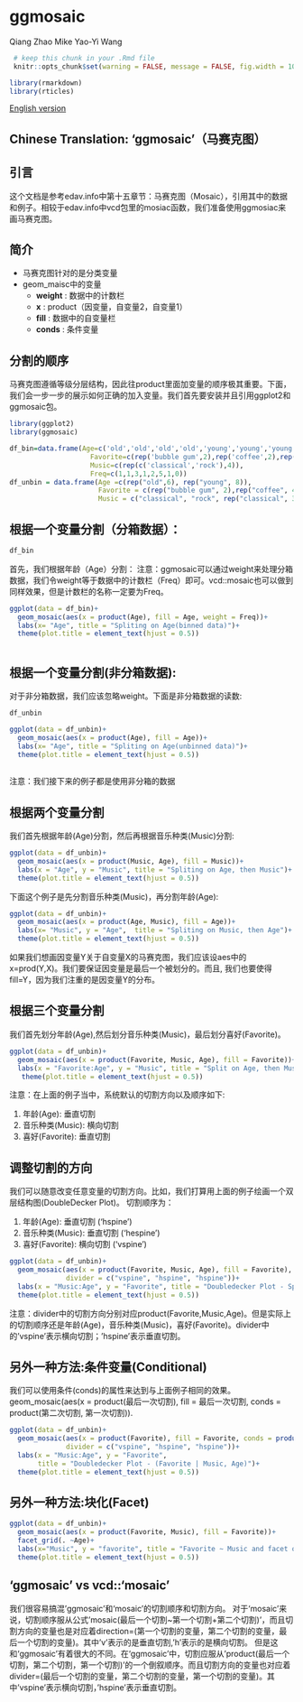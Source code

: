 # ggmosaic {#ggmosaic_chinese}

Qiang Zhao Mike Yao-Yi Wang

```r
 # keep this chunk in your .Rmd file
 knitr::opts_chunk$set(warning = FALSE, message = FALSE, fig.width = 10)

library(rmarkdown)
library(rticles)
```

[English version](ggmosaic.html)


## Chinese Translation: ‘ggmosaic’（马赛克图）

## 引言

这个文档是参考edav.info中第十五章节：马赛克图（Mosaic），引用其中的数据和例子。相较于edav.info中vcd包里的mosiac函数，我们准备使用ggmosiac来画马赛克图。


## 简介
* 马赛克图针对的是分类变量
* geom_maisc中的变量
  + **weight** : 数据中的计数栏
  + **x** : product（因变量，自变量2，自变量1）
  + **fill** : 数据中的自变量栏
  + **conds** : 条件变量

## 分割的顺序
马赛克图遵循等级分层结构，因此往product里面加变量的顺序极其重要。下面，我们会一步一步的展示如何正确的加入变量。我们首先要安装并且引用ggplot2和ggmosaic包。
```r
library(ggplot2)
library(ggmosaic)

df_bin=data.frame(Age=c('old','old','old','old','young','young','young','young'),
                    Favorite=c(rep('bubble gum',2),rep('coffee',2),rep('bubble gum',2),rep('coffee',2)),
                    Music=c(rep(c('classical','rock'),4)),
                    Freq=c(1,1,3,1,2,5,1,0))
df_unbin = data.frame(Age =c(rep("old",6), rep("young", 8)), 
                      Favorite = c(rep("bubble gum", 2),rep("coffee", 4), rep("bubble gum", 7), "coffee"),
                      Music = c("classical", "rock", rep("classical", 3), "rock", rep("classical", 2), rep("rock", 5), "classical"))
```


## 根据一个变量分割（分箱数据）：
```r
df_bin
```
首先，我们根据年龄（Age）分割：
注意：ggmosaic可以通过weight来处理分箱数据，我们令weight等于数据中的计数栏（Freq）即可。vcd::mosaic也可以做到同样效果，但是计数栏的名称一定要为Freq。
```r

ggplot(data = df_bin)+
  geom_mosaic(aes(x = product(Age), fill = Age, weight = Freq))+
  labs(x= "Age", title = "Spliting on Age(binned data)")+
  theme(plot.title = element_text(hjust = 0.5))
  
```

## 根据一个变量分割(非分箱数据):
对于非分箱数据，我们应该忽略weight。下面是非分箱数据的读数:
```r
df_unbin
```

```r
ggplot(data = df_unbin)+
  geom_mosaic(aes(x = product(Age), fill = Age))+
  labs(x= "Age", title = "Spliting on Age(unbinned data)")+
  theme(plot.title = element_text(hjust = 0.5))
  
```
注意：我们接下来的例子都是使用非分箱的数据

## 根据两个变量分割
我们首先根据年龄(Age)分割，然后再根据音乐种类(Music)分割:
```r
ggplot(data = df_unbin)+ 
  geom_mosaic(aes(x = product(Music, Age), fill = Music))+
  labs(x = "Age", y = "Music", title = "Spliting on Age, then Music")+
  theme(plot.title = element_text(hjust = 0.5))
```
下面这个例子是先分割音乐种类(Music)，再分割年龄(Age):

```r
ggplot(data = df_unbin)+
  geom_mosaic(aes(x = product(Age, Music), fill = Age))+
  labs(x= "Music", y = "Age",  title = "Spliting on Music, then Age")+
  theme(plot.title = element_text(hjust = 0.5))
```

如果我们想画因变量Y关于自变量X的马赛克图，我们应该设aes中的x=prod(Y,X)。我们要保证因变量是最后一个被划分的。而且, 我们也要使得fill=Y，因为我们注重的是因变量Y的分布。

## 根据三个变量分割
我们首先划分年龄(Age),然后划分音乐种类(Music)，最后划分喜好(Favorite)。
```r
ggplot(data = df_unbin)+
  geom_mosaic(aes(x = product(Favorite, Music, Age), fill = Favorite))+
  labs(x = "Favorite:Age", y = "Music", title = "Split on Age, then Music, then Favorite")+
   theme(plot.title = element_text(hjust = 0.5))
```
注意：在上面的例子当中，系统默认的切割方向以及顺序如下:

1. 年龄(Age): 垂直切割
2. 音乐种类(Music): 横向切割
3. 喜好(Favorite): 垂直切割

## 调整切割的方向
我们可以随意改变任意变量的切割方向。比如，我们打算用上面的例子绘画一个双层结构图(DoubleDecker Plot)。
切割顺序为：

1. 年龄(Age): 垂直切割 ('hspine')
2. 音乐种类(Music): 垂直切割 ('hespine')
3. 喜好(Favorite): 横向切割 ('vspine')

```r
ggplot(data = df_unbin)+
  geom_mosaic(aes(x = product(Favorite, Music, Age), fill = Favorite), 
              divider = c("vspine", "hspine", "hspine"))+
  labs(x = "Music:Age", y = "Favorite", title = "Doubledecker Plot - Split on Age, then Music, then Favorite")+
  theme(plot.title = element_text(hjust = 0.5))

```

注意：divider中的切割方向分别对应product(Favorite,Music,Age)。但是实际上的切割顺序还是年龄(Age)，音乐种类(Music)，喜好(Favorite)。divider中的'vspine'表示横向切割；'hspine'表示垂直切割。

## 另外一种方法:条件变量(Conditional)
我们可以使用条件(conds)的属性来达到与上面例子相同的效果。
geom_mosaic(aes(x = product(最后一次切割), fill = 最后一次切割, conds = product(第二次切割, 第一次切割)).
```r
ggplot(data = df_unbin)+
  geom_mosaic(aes(x = product(Favorite), fill = Favorite, conds = product(Music, Age)), 
              divider = c("vspine", "hspine", "hspine"))+
  labs(x = "Music:Age", y = "Favorite", 
       title = "Doubledecker Plot - (Favorite | Music, Age)")+
  theme(plot.title = element_text(hjust = 0.5))
```

## 另外一种方法:块化(Facet)
```r
ggplot(data = df_unbin)+
  geom_mosaic(aes(x = product(Favorite, Music), fill = Favorite))+
  facet_grid(. ~Age)+
  labs(x="Music", y = "favorite", title = "Favorite ~ Music and facet on Age")+
  theme(plot.title = element_text(hjust = 0.5))

```

## 'ggmosaic' vs vcd::'mosaic'
我们很容易搞混'ggmosaic'和‘mosaic’的切割顺序和切割方向。
对于‘mosaic’来说，切割顺序服从公式'mosaic(最后一个切割~第一个切割+第二个切割)'，而且切割方向的变量也是对应着direction=(第一个切割的变量，第二个切割的变量，最后一个切割的变量)。其中'v'表示的是垂直切割,'h'表示的是横向切割。
但是这和‘ggmosaic’有着很大的不同。在‘ggmosaic’中，切割应服从'product(最后一个切割，第二个切割，第一个切割)'的一个倒叙顺序。而且切割方向的变量也对应着divider=(最后一个切割的变量，第二个切割的变量，第一个切割的变量)。其中'vspine'表示横向切割，‘hspine’表示垂直切割。


